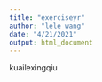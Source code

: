 ```yaml
---
title: "exerciseyr"
author: "lele wang"
date: "4/21/2021"
output: html_document
---
```


kuailexingqiu